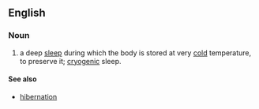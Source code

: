 ==English==
===Noun===
{{en-noun|-}}
# a deep [[sleep]] during which the body is stored at very [[cold]] temperature, to preserve it; [[cryogenic]] sleep.

====See also====
*[[hibernation]]